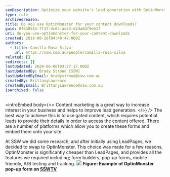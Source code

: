 ```yaml
---
seoDescription: Optimize your website's lead generation with OptinMonster, a feature-rich platform for creating gated content and pop-up forms.
type: rule
archivedreason:
title: Do you use OptinMonster for your content downloads?
guid: 0f630515-7f37-4c04-ae24-d2da6df9e51f
uri: do-you-use-optinmonster-for-your-content-downloads
created: 2018-08-16T04:40:47.000Z
authors:
  - title: Camilla Rosa Silva
    url: https://ssw.com.au/people/camilla-rosa-silva
related: []
redirects: []
lastUpdated: 2024-06-08T03:27:17.000Z
lastUpdatedBy: Brady Stroud [SSW]
lastUpdatedByEmail: bradystroud@ssw.com.au
createdBy: BrittanyLawrence
createdByEmail: BrittanyLawrence@ssw.com.au
isArchived: false
---
```


<introEmbed
  body={<>
Content marketing is a great way to increase interest in your business and helps to improve lead generation.
  </>}
/>
The best way to achieve this is to use gated content, which requires potential leads to provide their details in order to access the content offered. There are a number of platforms which allow you to create these forms and embed them onto your site.

At SSW we did some research, and after initially using LeadPages, we decided to swap to OptinMonster. This choice was made for a few reasons, OptinMonster is significantly cheaper than LeadPages, and provides all the features we required including; form builders, pop-up forms, mobile friendly, A/B testing and tracking.
![](/uploads/rules/do-you-use-optinmonster-for-your-content-downloads/example-OptinMonster.png)
**Figure: Example of OptinMonster pop-up form on [SSWTV](https://tv.ssw.com/)**
